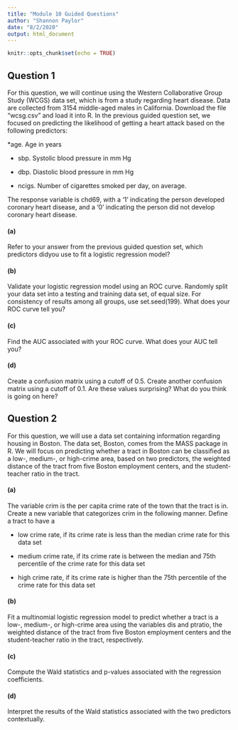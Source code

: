 ```yaml
---
title: "Module 10 Guided Questions"
author: "Shannon Paylor"
date: "8/2/2020"
output: html_document
---
```


```r
knitr::opts_chunk$set(echo = TRUE)
```

## Question 1

For  this  question,  we  will  continue  using  the  Western  Collaborative  Group  Study (WCGS) data set, which is from a study regarding heart disease.  Data are collected from 3154 middle-aged males in California.  Download the file “wcsg.csv” and load it into R. In the previous guided question set, we focused on predicting the likelihood of getting a heart attack based on the following predictors:

*age.  Age in years

* sbp.  Systolic blood pressure in mm Hg

* dbp.  Diastolic blood pressure in mm Hg

* ncigs.  Number of cigarettes smoked per day, on average.

The response variable is chd69,  with a ‘1’ indicating the person developed coronary heart disease, and a ‘0’ indicating the person did not develop coronary heart disease.

#### (a)

Refer to your answer from the previous guided question set, which predictors didyou use to fit a logistic regression model?

#### (b)

Validate your logistic regression model using an ROC curve.  Randomly split your data  set  into  a  testing  and  training  data  set,  of  equal  size.   For  consistency  of results among all groups, use set.seed(199).  What does your ROC curve tell you?

#### (c)

Find the AUC associated with your ROC curve.  What does your AUC tell you?

#### (d)

Create a confusion matrix using a cutoff of 0.5.  Create another confusion matrix using a cutoff of 0.1.  Are these values surprising?  What do you think is going on here?


## Question 2

For this question, we will use a data set containing information regarding housing in Boston.   The  data  set,  Boston,  comes  from  the  MASS  package  in  R.  We  will  focus on predicting whether a tract in Boston can be classified as a low-, medium-, or high-crime area, based on two predictors, the weighted distance of the tract from five Boston employment centers, and the student-teacher ratio in the tract.

#### (a)

The variable crim is the per capita crime rate of the town that the tract is in. Create a new variable that categorizes crim in the following manner.  Define a tract to have a

* low crime rate, if its crime rate is less than the median crime rate for this data set

* medium crime rate, if its crime rate is between the median and 75th percentile of the crime rate for this data set

* high crime rate, if its crime rate is higher than the 75th percentile of the crime rate for this data set

#### (b)

Fit a multinomial logistic regression model to predict whether a tract is a low-, medium-, or high-crime area using the variables dis and ptratio, the weighted distance of the tract from five Boston employment centers and the student-teacher ratio in the tract, respectively.

#### (c)

Compute the Wald statistics and p-values associated with the regression coefficients.

#### (d)

Interpret  the  results  of  the  Wald  statistics  associated  with  the  two  predictors contextually.


